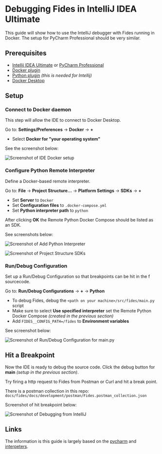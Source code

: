 # Debugging Fides in IntelliJ IDEA Ultimate

This guide will show how to use the IntelliJ debugger with Fides running in Docker.
The setup for PyCharm Professional should be very similar.

## Prerequisites

- [Intellij IDEA Ultimate](https://www.jetbrains.com/idea/buy/#commercial) or [PyCharm Professional](https://www.jetbrains.com/pycharm/buy/#commercial)
- [Docker plugin](https://plugins.jetbrains.com/plugin/7724-docker)
- [Python plugin](https://plugins.jetbrains.com/plugin/631-python) *(this is needed for Intellij)*
- [Docker Desktop](https://www.docker.com/products/docker-desktop)

## Setup

### Connect to Docker daemon

This step will allow the IDE to connect to Docker Desktop.

Go to: **Settings/Preferences** -> **Docker** -> **+**

- Select **Docker for "your operating system"**

See the screenshot below:

![Screenshot of IDE Docker setup](/assets/img/docker.png)

### Configure Python Remote Interpreter

Define a Docker-based remote interpreter.

Go to: **File** -> **Project Structure...** -> **Platform Settings** -> **SDKs** -> **+**

- Set **Server** to `Docker`
- Set **Configuration files** to `.docker-compose.yml`
- Set **Python interpreter path** to `python`

After clicking **OK** the Remote Python Docker Compose should be listed as an SDK.

See screenshots below:

![Screenshot of Add Python Interpreter](/assets/img/docker.png)

![Screenshot of Project Structure SDKs](/assets/img/SDKs.png)

### Run/Debug Configuration

Set up a Run/Debug Configuration so that breakpoints can be hit in the f sourcecode.

Go to: **Run/Debug Configurations** -> **+** -> **Python**

- To debug Fides, debug the `<path on your machine>/src/fides/main.py` script
- Make sure to select **Use specified interpreter** set the Remote Python Docker Compose *(created in the previous section)*
- Add `FIDES__CONFIG_PATH=/fides` to **Environment variables**

See screenshot below:

![Screenshot of Run/Debug Configuration for main.py](/assets/img/debug_config.png)

## Hit a Breakpoint

Now the IDE is ready to debug the source code. Click the debug button for **main** *(setup in the previous section)*.

Try firing a http request to Fides from Postman or Curl and hit a break point.

There is a postman collection in this repo: `docs/fides/docs/development/postman/Fides.postman_collection.json`

Screenshot of hit breakpoint below:

![Screenshot of Debugging from IntelliJ](/assets/img/debugging.png)

## Links

The information is this guide is largely based on the [pycharm](https://www.jetbrains.com/help/pycharm/using-docker-as-a-remote-interpreter.html) and [interpeters](https://www.jetbrains.com/help/idea/configuring-local-python-interpreters.html).
